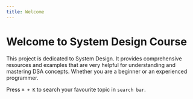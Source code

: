 ```yaml
---
title: Welcome
---
```


# Welcome to System Design Course

This project is dedicated to System Design. It provides comprehensive resources and examples that are very helpful for understanding and mastering DSA concepts. Whether you are a beginner or an experienced programmer.

Press `⌘ + K` to search your favourite topic in `search bar`.
